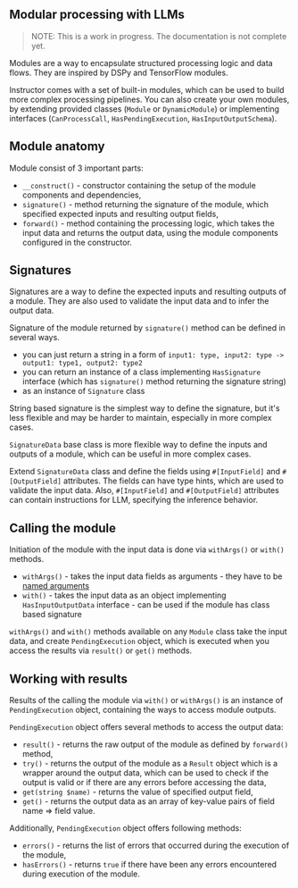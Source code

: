 ## Modular processing with LLMs

> NOTE: This is a work in progress. The documentation is not complete yet.

Modules are a way to encapsulate structured processing logic and data flows. They are inspired by DSPy and TensorFlow modules.

Instructor comes with a set of built-in modules, which can be used to build more complex processing pipelines. You can also create your own modules, by extending provided classes (`Module` or `DynamicModule`) or implementing interfaces (`CanProcessCall`, `HasPendingExecution`, `HasInputOutputSchema`).

## Module anatomy

Module consist of 3 important parts:

 - `__construct()` - constructor containing the setup of the module components and dependencies,
 - `signature()` - method returning the signature of the module, which specified expected inputs and resulting output fields,
 - `forward()` - method containing the processing logic, which takes the input data and returns the output data, using the module components configured in the constructor.

## Signatures

Signatures are a way to define the expected inputs and resulting outputs of a module. They are also used to validate the input data and to infer the output data.

Signature of the module returned by `signature()` method can be defined in several ways.

 - you can just return a string in a form of `input1: type, input2: type -> output1: type1, output2: type2`
 - you can return an instance of a class implementing `HasSignature` interface (which has `signature()` method returning the signature string)
 - as an instance of `Signature` class

String based signature is the simplest way to define the signature, but it's less flexible and may be harder to maintain, especially in more complex cases.

`SignatureData` base class is more flexible way to define the inputs and outputs of a module, which can be useful in more complex cases.

Extend `SignatureData` class and define the fields using `#[InputField]` and `#[OutputField]` attributes. The fields can have type hints, which are used to validate the input data. Also, `#[InputField]` and `#[OutputField]` attributes can contain instructions for LLM, specifying the inference behavior.

## Calling the module

Initiation of the module with the input data is done via `withArgs()` or `with()` methods.
- `withArgs()` - takes the input data fields as arguments - they have to be [named arguments](https://stitcher.io/blog/php-8-named-arguments)
- `with()` - takes the input data as an object implementing `HasInputOutputData` interface - can be used if the module has class based signature

`withArgs()` and `with()` methods available on any `Module` class take the input data, and create
`PendingExecution` object, which is executed when you access the results via `result()` or `get()` methods.

## Working with results

Results of the calling the module via `with()` or `withArgs()` is an instance of `PendingExecution` object, containing the ways to access module outputs.

`PendingExecution` object offers several methods to access the output data:

 - `result()` - returns the raw output of the module as defined by `forward()` method,
 - `try()` - returns the output of the module as a `Result` object which is a wrapper around the output data, which can be used to check if the output is valid or if there are any errors before accessing the data, 
 - `get(string $name)` - returns the value of specified output field,
 - `get()` - returns the output data as an array of key-value pairs of field name => field value.

Additionally, `PendingExecution` object offers following methods:

 - `errors()` - returns the list of errors that occurred during the execution of the module,
 - `hasErrors()` - returns `true` if there have been any errors encountered during execution of the module.
